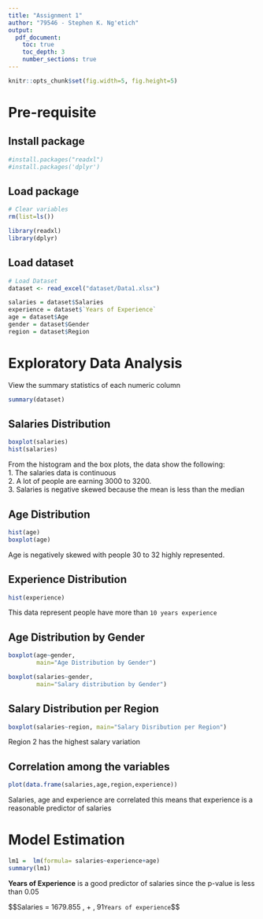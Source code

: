 ```yaml
---
title: "Assignment 1"
author: "79546 - Stephen K. Ng'etich"
output:
  pdf_document:
    toc: true
    toc_depth: 3
    number_sections: true
---
```


```r
knitr::opts_chunk$set(fig.width=5, fig.height=5) 

```

# Pre-requisite

## Install package

```r
#install.packages("readxl")
#install.packages('dplyr')
```

## Load package

```r
# Clear variables
rm(list=ls())

library(readxl)
library(dplyr)

```

## Load dataset

```r

# Load Dataset
dataset <- read_excel("dataset/Data1.xlsx")

salaries = dataset$Salaries
experience = dataset$`Years of Experience`
age = dataset$Age
gender = dataset$Gender
region = dataset$Region

```

# Exploratory Data Analysis

View the summary statistics of each numeric column

```r
summary(dataset)
```

## Salaries Distribution

```r
boxplot(salaries)
hist(salaries)
```

From the histogram and the box plots, the data show the following:\
1. The salaries data is continuous\
2. A lot of people are earning 3000 to 3200.\
3. Salaries is negative skewed because the mean is less than the median

## Age Distribution

```R
hist(age)
boxplot(age)
```

Age is negatively skewed with people 30 to 32 highly represented.

## Experience Distribution

```r
hist(experience)
```

This data represent people have more than `10 years experience`

## Age Distribution by Gender

```r
boxplot(age~gender,
        main="Age Distribution by Gender")
```

```r
boxplot(salaries~gender,
        main="Salary distribution by Gender")
```

## Salary Distribution per Region

```r

boxplot(salaries~region, main="Salary Disribution per Region")
```

Region 2 has the highest salary variation

## Correlation among the variables

```R

plot(data.frame(salaries,age,region,experience))
```

Salaries, age and experience are correlated this means that experience is a reasonable predictor of salaries

# Model Estimation

```r
lm1 =  lm(formula= salaries~experience+age)
summary(lm1)
```

**Years of Experience** is a good predictor of salaries since the p-value is less than 0.05

\$\$Salaries = 1679.855 , + , 91`Years of experience`\$\$
